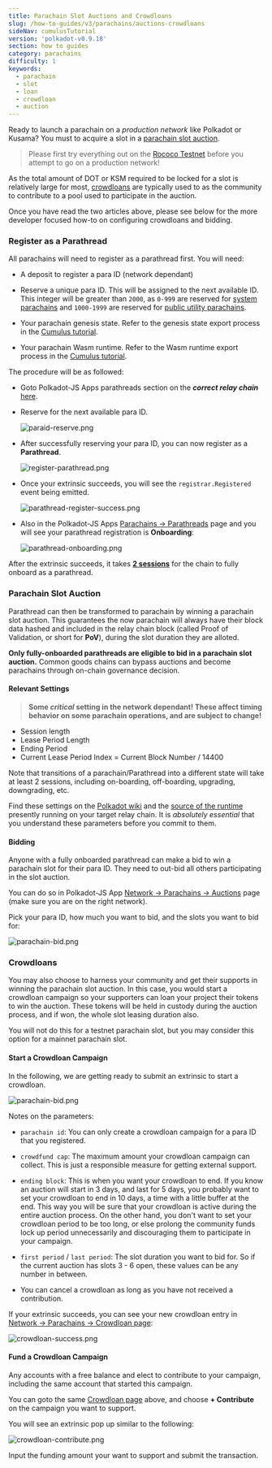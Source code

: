 ```yaml
---
title: Parachain Slot Auctions and Crowdloans
slug: /how-to-guides/v3/parachains/auctions-crowdloans
sideNav: cumulusTutorial
version: 'polkadot-v0.9.18'
section: how to guides
category: parachains
difficulty: 1
keywords:
  - parachain
  - slot
  - loan
  - crowdloan
  - auction
---
```


Ready to launch a parachain on a _production network_ like Polkadot or Kusama?
You must to acquire a slot in a [parachain slot auction](https://wiki.polkadot.network/docs/learn-auction).

> Please first try everything out on the [Rococo Testnet](/tutorials/v3/cumulus/rococo) before you attempt to go on a production network!

As the total amount of DOT or KSM required to be locked for a slot is relatively large for most, [crowdloans](https://wiki.polkadot.network/docs/learn-crowdloans) are typically used to as the community to contribute to a pool used to participate in the auction.

Once you have read the two articles above, please see below for the more developer focused how-to on configuring crowdloans and bidding.

### Register as a Parathread

All parachains will need to register as a parathread first.
You will need:

- A deposit to register a para ID (network dependant)

- Reserve a unique para ID. This will be assigned to the next available ID.
  This integer will be greater than `2000`, as `0-999` are reserved for [system parachains](https://wiki.polkadot.network/docs/learn-common-goods#system-level-chains) and `1000-1999` are reserved for [public utility parachains](https://wiki.polkadot.network/docs/learn-common-goods#public-utility-chains).

- Your parachain genesis state.
  Refer to the genesis state export process in the [Cumulus tutorial](/tutorials/v3/cumulus/start-relay).

- Your parachain Wasm runtime.
  Refer to the Wasm runtime export process in the [Cumulus tutorial](/tutorials/v3/cumulus/start-relay).

The procedure will be as followed:

- Goto Polkadot-JS Apps parathreads section on the **_correct relay chain_** [here](https://polkadot.js.org/apps/#/parachains/parathreads).

- Reserve for the next available para ID.

  ![paraid-reserve.png](../../../../src/images/tutorials/09-cumulus/paraid-reserve.png)

- After successfully reserving your para ID, you can now register as a **Parathread**.

  ![register-parathread.png](../../../../src/images/tutorials/09-cumulus/register-parathread.png)

- Once your extrinsic succeeds, you will see the `registrar.Registered` event being emitted.

  ![parathread-register-success.png](../../../../src/images/tutorials/09-cumulus/parathread-register-success.png)

- Also in the Polkadot-JS Apps [Parachains -> Parathreads](https://polkadot.js.org/apps/#/parachains/parathreads) page and you will see your parathread registration is **Onboarding**:

  ![parathread-onboarding.png](../../../../src/images/tutorials/09-cumulus/parathread-onboarding.png)

After the extrinsic succeeds, it takes [**2 sessions**](#relevant-settings) for the chain to fully onboard as a parathread.

### Parachain Slot Auction

Parathread can then be transformed to parachain by winning a parachain slot auction.
This guarantees the now parachain will always have their block data hashed and included in the relay chain block (called Proof of Validation, or short for **PoV**), during the slot duration they are alloted.

**Only fully-onboarded parathreads are eligible to bid in a parachain slot auction.**
Common goods chains can bypass auctions and become parachains through on-chain governance decision.

#### Relevant Settings

> **Some _critical_ setting in the network dependant! These affect timing behavior on some parachain operations, and are subject to change!**

- Session length
- Lease Period Length
- Ending Period
- Current Lease Period Index = Current Block Number / 14400

Note that transitions of a parachain/Parathread into a different state will take at least 2 sessions, including on-boarding, off-boarding, upgrading, downgrading, etc.

Find these settings on the [Polkadot wiki](https://wiki.polkadot.network/docs/learn-crowdloans#starting-a-crowdloan-campaign) and the [source of the runtime](https://github.com/paritytech/polkadot/tree/master/runtime) presently running on your target relay chain.
It is _absolutely essential_ that you understand these parameters before you commit to them.

#### Bidding

Anyone with a fully onboarded parathread can make a bid to win a parachain slot for their para ID.
They need to out-bid all others participating in the slot auction.

You can do so in Polkadot-JS App [Network -> Parachains -> Auctions](https://polkadot.js.org/apps/#/parachains/auctions) page (make sure you are on the right network).

Pick your para ID, how much you want to bid, and the slots you want to bid for:

![parachain-bid.png](../../../../src/images/tutorials/09-cumulus/parachain-bid.png)

### Crowdloans

You may also choose to harness your community and get their supports in winning the parachain slot auction.
In this case, you would start a crowdloan campaign so your supporters can loan your project their tokens to win the auction.
These tokens will be held in custody during the auction process, and if won, the whole slot leasing duration also.

You will not do this for a testnet parachain slot, but you may consider this option for a mainnet parachain slot.

#### Start a Crowdloan Campaign

In the following, we are getting ready to submit an extrinsic to start a crowdloan.

![parachain-bid.png](../../../../src/images/tutorials/09-cumulus/parachain-crowdloan.png)

Notes on the parameters:

- `parachain id`: You can only create a crowdloan campaign for a para ID that you registered.

- `crowdfund cap`: The maximum amount your crowdloan campaign can collect.
  This is just a responsible measure for getting external support.

- `ending block`: This is when you want your crowdloan to end.
  If you know an auction will start in 3 days, and last for 5 days, you probably want to set your crowdloan to end in 10 days, a time with a little buffer at the end.
  This way you will be sure that your crowdloan is active during the entire auction process.
  On the other hand, you don't want to set your crowdloan period to be too long, or else prolong the community funds lock up period unnecessarily and discouraging them to participate in your campaign.

- `first period` / `last period`: The slot duration you want to bid for.
  So if the current auction has slots 3 - 6 open, these values can be any number in between.

- You can cancel a crowdloan as long as you have not received a contribution.

If your extrinsic succeeds, you can see your new crowdloan entry in [Network -> Parachains -> Crowdloan page](https://polkadot.js.org/apps/#/parachains/crowdloan):

![crowdloan-success.png](../../../../src/images/tutorials/09-cumulus/crowdloan-success.png)

#### Fund a Crowdloan Campaign

Any accounts with a free balance and elect to contribute to your campaign, including the same account that started this campaign.

You can goto the same [Crowdloan page](https://polkadot.js.org/apps/#/parachains/crowdloan) above, and choose **+ Contribute** on the campaign you want to support.

You will see an extrinsic pop up similar to the following:

![crowdloan-contribute.png](../../../../src/images/tutorials/09-cumulus/crowdloan-contribute.png)

Input the funding amount your want to support and submit the transaction.

